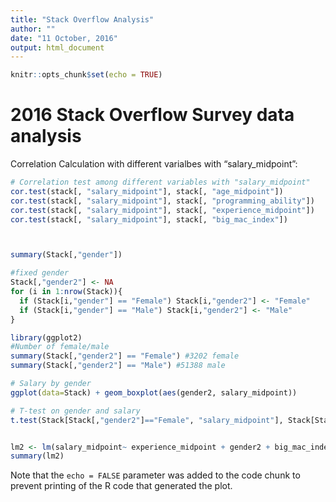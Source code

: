 ```yaml
---
title: "Stack Overflow Analysis"
author: ""
date: "11 October, 2016"
output: html_document
---
```


```r
knitr::opts_chunk$set(echo = TRUE)
```

# 2016 Stack Overflow Survey data analysis

Correlation Calculation with different varialbes with "salary_midpoint":

```r
# Correlation test among different variables with "salary_midpoint"
cor.test(stack[, "salary_midpoint"], stack[, "age_midpoint"])
cor.test(stack[, "salary_midpoint"], stack[, "programming_ability"])
cor.test(stack[, "salary_midpoint"], stack[, "experience_midpoint"])
cor.test(stack[, "salary_midpoint"], stack[, "big_mac_index"])



summary(Stack[,"gender"])

#fixed gender
Stack[,"gender2"] <- NA
for (i in 1:nrow(Stack)){
  if (Stack[i,"gender"] == "Female") Stack[i,"gender2"] <- "Female"
  if (Stack[i,"gender"] == "Male") Stack[i,"gender2"] <- "Male"
}

library(ggplot2)
#Number of female/male
summary(Stack[,"gender2"] == "Female") #3202 female
summary(Stack[,"gender2"] == "Male") #51388 male

# Salary by gender
ggplot(data=Stack) + geom_boxplot(aes(gender2, salary_midpoint))

# T-test on gender and salary
t.test(Stack[Stack[,"gender2"]=="Female", "salary_midpoint"], Stack[Stack[,"gender2"]=="Male", "salary_midpoint"], alternative = "two.sided")


lm2 <- lm(salary_midpoint~ experience_midpoint + gender2 + big_mac_index + age_midpoint + programming_ability, data = Stack)
summary(lm2)

```

Note that the `echo = FALSE` parameter was added to the code chunk to prevent printing of the R code that generated the plot.

